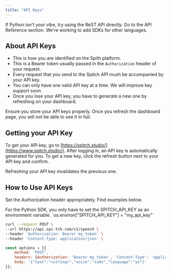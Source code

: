 ```yaml
---
title: "API Keys"
---
```


<Tip>
  If Python isn't your vibe, try using the ReST API directly. Go to the API Reference section.
  We're working to add SDKs for other languages.
</Tip>

## About API Keys

- This is how you are identified on the Spith platform.
- This is a Bearer token usually passed in the `Authorization` header of your request.
- Every request that you send to the Spitch API mush be accompanied by your API key.
- You can only have one valid API key at a time. We will improve key support soon.
- Once you lose your API key, you have to generate a new one by refreshing on your dashboard.

<Warning>
  Ensure you store your API keys properly. Once you refresh the dashboard page, you will not be able to see it in full.
</Warning>

## Getting your API Key

To get your API key, go to [https://spitch.studio/](https://www.spitch.studio/). After logging in, an API key is automatically generated for you. To get a new key, click the refresh button next to your API key and confirm.

<Note>
  Refreshing your API key invalidates the previous one.
</Note>

## How to Use API Keys

Set the Authorization header appropriately.
Find examples below.

<Note>
  For the Python SDK, you only have to set the SPITCH_API_KEY as an environment variable.
  `os.environ["SPITCH_API_KEY"] = "my_api_key"`
</Note>

<CodeGroup>

```sh curl
curl --request POST \
--url https://api.spi-tch.com/v1/speech \
--header 'Authorization: Bearer my_token' \
--header 'Content-Type: application/json' \
```


```javascript Javascript
const options = {{
    method: 'POST',
    headers: {Authorization: 'Bearer my_token', 'Content-Type': 'application/json'},
    body: '{"text":"<string>","voice":"sade","language":"yo"}'
}};
```

</CodeGroup>
